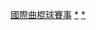 {{Categories by country|nocat}}

[[Category:國際曲棍球賽事|]]
[[Category:各國主辦的國際體育賽事|*]]
[[Category:各國曲棍球賽事|*]]